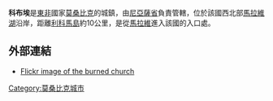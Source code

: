 {{Infobox settlement
|official_name          = 科布埃
|other_name             = 
|native_name            = 
|nickname               = 
|motto                  = 
|image_skyline          = 
|imagesize              = 
|image_caption          = 
|image_flag             = 
|flag_size              = 
|image_seal             = 
|seal_size              = 
|image_shield           = 
|shield_size            =
|image_blank_emblem              =
|blank_emblem_size          =
|image_map              = 
|mapsize                = 
|map_caption            = 
|pushpin_map            = Mozambique
|pushpin_label_position = bottom
|pushpin_mapsize        =240
|coordinates_display    = inline,title
|coordinates_region     = MZ
|subdivision_type       = 國家
|subdivision_name       = {{MOZ}}
|subdivision_type1      = 省
|subdivision_name1      = [[尼亞薩省|尼亞薩省]]
|subdivision_type2      = 
|subdivision_name2      = 
|government_type        =
|leader_title           = 
|leader_name            = 
|leader_title1          =  <!-- for places with, say, both a mayor and a city manager -->
|leader_name1           =
|established_title      =  
|established_date       =  
|established_title2     =  <!-- Incorporated (town) -->
|established_date2      = 
|established_title3     =  
|established_date3      = 
|area_magnitude         = 
|unit_pref              = <!--Enter: Imperial, if Imperial (metric) is desired-->
|area_footnotes         = 
|area_total_km2             = 
|area_land_km2              = 
|area_water_km2             = 
|area_total_sq_mi        = 
|area_land_sq_mi         = 
|area_water_sq_mi        = 
|area_water_percent     = 
|area_urban_km2             = 
|area_urban_sq_mi        = 
|area_metro_km2             = 
|area_metro_sq_mi        = 
|population_as_of       = 2006
|population_footnotes   =
|population_note        = 
|settlement_type        = <!--For Town or Village (Leave blank for the default City)-->
|population_total       = 
|population_density_km2     = 
|population_density_sq_mi = 
|population_metro       =
|population_density_metro_km2 =
|population_density_metro_sq_mi =
|population_urban       = 
|population_density_urban_km2 =
|population_density_urban_mi2 =
|timezone               = 
|utc_offset             = 
|timezone_DST           = 
|utc_offset_DST         = 
|latd= 12|latm= 8|lats=38 |latNS=S
|longd=34 |longm=45|longs=31 |longEW=E
|elevation_footnotes    =  <!--for references: use <ref> </ref> tags-->
|elevation_m              = 
|elevation_ft           = 
|postal_code_type       =  <!-- enter ZIP code, Postcode, Post code, Postal code... -->
|postal_code            =
|area_code              = 
|website                = 
|footnotes              = 
}}

'''科布埃'''是[[東非|東非]]國家[[莫桑比克|莫桑比克]]的城鎮，由[[尼亞薩省|尼亞薩省]]負責管轄，位於該國西北部[[馬拉維湖|馬拉維湖]]沿岸，距離[[利科馬島|利科馬島]]約10公里，是從[[馬拉維|馬拉維]]進入該國的入口處。

==外部連結==
*[http://www.flickr.com/photos/panorama_paul/540512809/ Flickr image of the burned church]

[[Category:莫桑比克城市|Category:莫桑比克城市]]